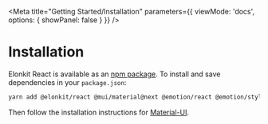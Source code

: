 
<Meta
  title="Getting Started/Installation"
  parameters={{
    viewMode: 'docs',
    options: { showPanel: false }
  }}
/>

# Installation

Elonkit React is available as an [npm package](https://www.npmjs.com/package/@elonkit/react). To install and save
dependencies in your `package.json`:

```bash
yarn add @elonkit/react @mui/material@next @emotion/react @emotion/styled
```

Then follow the installation instructions for [Material-UI](https://next.material-ui.com/getting-started/installation/).
